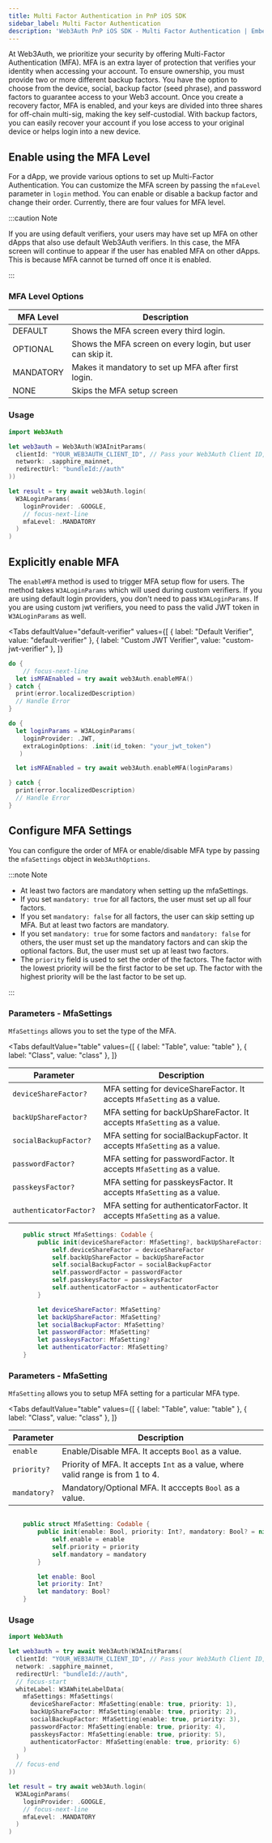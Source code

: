 ```yaml
---
title: Multi Factor Authentication in PnP iOS SDK
sidebar_label: Multi Factor Authentication
description: 'Web3Auth PnP iOS SDK - Multi Factor Authentication | Embedded Wallets'
---
```



At Web3Auth, we prioritize your security by offering Multi-Factor Authentication (MFA). MFA is an extra layer of protection that verifies your identity when accessing your account. To ensure ownership, you must provide two or more different backup factors. You have the option to choose from the device, social, backup factor (seed phrase), and password factors to guarantee access to your Web3 account. Once you create a recovery factor, MFA is enabled, and your keys are divided into three shares for off-chain multi-sig, making the key self-custodial. With backup factors, you can easily recover your account if you lose access to your original device or helps login into a new device.

<MFAMinimumPlan />

## Enable using the MFA Level

For a dApp, we provide various options to set up Multi-Factor Authentication. You can customize the MFA screen by passing the `mfaLevel` parameter in `login` method. You can enable or disable a backup factor and change their order. Currently, there are four values for MFA level.

:::caution Note

If you are using default verifiers, your users may have set up MFA on other dApps that also use default Web3Auth verifiers. In this case, the MFA screen will continue to appear if the user has enabled MFA on other dApps. This is because MFA cannot be turned off once it is enabled.

:::

### MFA Level Options

| MFA Level | Description                                                |
| --------- | ---------------------------------------------------------- |
| DEFAULT   | Shows the MFA screen every third login.                    |
| OPTIONAL  | Shows the MFA screen on every login, but user can skip it. |
| MANDATORY | Makes it mandatory to set up MFA after first login.        |
| NONE      | Skips the MFA setup screen                                 |

### Usage

```swift
import Web3Auth

let web3auth = Web3Auth(W3AInitParams(
  clientId: "YOUR_WEB3AUTH_CLIENT_ID", // Pass your Web3Auth Client ID, ideally using an environment variable
  network: .sapphire_mainnet,
  redirectUrl: "bundleId://auth"
))

let result = try await web3Auth.login(
  W3ALoginParams(
    loginProvider: .GOOGLE,
    // focus-next-line
    mfaLevel: .MANDATORY
  )
)
```

## Explicitly enable MFA

The `enableMFA` method is used to trigger MFA setup flow for users. The method takes `W3ALoginParams` which will used during custom verifiers. If you are using default login providers, you don't need to pass `W3ALoginParams`. If you are using custom jwt verifiers, you need to pass the valid JWT token in `W3ALoginParams` as well.

<Tabs
  defaultValue="default-verifier"
  values={[
    { label: "Default Verifier", value: "default-verifier" },
    { label: "Custom JWT Verifier", value: "custom-jwt-verifier" },
  ]}
>

<TabItem value = "default-verifier">

```swift
do {
	// focus-next-line
  let isMFAEnabled = try await web3Auth.enableMFA()
} catch {
  print(error.localizedDescription)
  // Handle Error
}
```

</TabItem>

<TabItem value = "custom-jwt-verifier">

```swift
do {
  let loginParams = W3ALoginParams(
    loginProvider: .JWT,
    extraLoginOptions: .init(id_token: "your_jwt_token")
   )

  let isMFAEnabled = try await web3Auth.enableMFA(loginParams)

} catch {
  print(error.localizedDescription)
  // Handle Error
}

```

</TabItem>
</Tabs>

## Configure MFA Settings

You can configure the order of MFA or enable/disable MFA type by passing the `mfaSettings` object in `Web3AuthOptions`.

:::note Note

- At least two factors are mandatory when setting up the mfaSettings.
- If you set `mandatory: true` for all factors, the user must set up all four factors.
- If you set `mandatory: false` for all factors, the user can skip setting up MFA. But at least two factors are mandatory.
- If you set `mandatory: true` for some factors and `mandatory: false` for others, the user must set up the mandatory factors and can skip the optional factors. But, the user must set up at least two factors.
- The `priority` field is used to set the order of the factors. The factor with the lowest priority will be the first factor to be set up. The factor with the highest priority will be the last factor to be set up.

:::

### Parameters - MfaSettings

`MfaSettings` allows you to set the type of the MFA.

<Tabs
  defaultValue="table"
  values={[
    { label: "Table", value: "table" },
    { label: "Class", value: "class" },
  ]}
>

<TabItem value="table">

| Parameter              | Description                                                              |
| ---------------------- | ------------------------------------------------------------------------ |
| `deviceShareFactor?`   | MFA setting for deviceShareFactor. It accepts `MfaSetting` as a value.   |
| `backUpShareFactor?`   | MFA setting for backUpShareFactor. It accepts `MfaSetting` as a value.   |
| `socialBackupFactor?`  | MFA setting for socialBackupFactor. It accepts `MfaSetting` as a value.  |
| `passwordFactor?`      | MFA setting for passwordFactor. It accepts `MfaSetting` as a value.      |
| `passkeysFactor?`      | MFA setting for passkeysFactor. It accepts `MfaSetting` as a value.      |
| `authenticatorFactor?` | MFA setting for authenticatorFactor. It accepts `MfaSetting` as a value. |

</TabItem>

<TabItem value="class">

```swift
	public struct MfaSettings: Codable {
        public init(deviceShareFactor: MfaSetting?, backUpShareFactor: MfaSetting?, socialBackupFactor: MfaSetting?, passwordFactor: MfaSetting?, passkeysFactor: MfaSetting?, authenticatorFactor: MfaSetting?) {
            self.deviceShareFactor = deviceShareFactor
            self.backUpShareFactor = backUpShareFactor
            self.socialBackupFactor = socialBackupFactor
            self.passwordFactor = passwordFactor
            self.passkeysFactor = passkeysFactor
            self.authenticatorFactor = authenticatorFactor
        }

        let deviceShareFactor: MfaSetting?
        let backUpShareFactor: MfaSetting?
        let socialBackupFactor: MfaSetting?
        let passwordFactor: MfaSetting?
        let passkeysFactor: MfaSetting?
        let authenticatorFactor: MfaSetting?
    }
```

</TabItem>
</Tabs>

### Parameters - MfaSetting

`MfaSetting` allows you to setup MFA setting for a particular MFA type.

<Tabs
  defaultValue="table"
  values={[
    { label: "Table", value: "table" },
    { label: "Class", value: "class" },
  ]}
>

<TabItem value="table">

| Parameter    | Description                                                                     |
| ------------ | ------------------------------------------------------------------------------- |
| `enable`     | Enable/Disable MFA. It accepts `Bool` as a value.                               |
| `priority?`  | Priority of MFA. It accepts `Int` as a value, where valid range is from 1 to 4. |
| `mandatory?` | Mandatory/Optional MFA. It acccepts `Bool` as a value.                          |

</TabItem>

<TabItem value="class">

```swift

    public struct MfaSetting: Codable {
        public init(enable: Bool, priority: Int?, mandatory: Bool? = nil) {
            self.enable = enable
            self.priority = priority
            self.mandatory = mandatory
        }

        let enable: Bool
        let priority: Int?
        let mandatory: Bool?
    }

```

</TabItem>
</Tabs>

### Usage

```swift
import Web3Auth

let web3auth = try await Web3Auth(W3AInitParams(
  clientId: "YOUR_WEB3AUTH_CLIENT_ID", // Pass your Web3Auth Client ID, ideally using an environment variable
  network: .sapphire_mainnet,
  redirectUrl: "bundleId://auth",
  // focus-start
  whiteLabel: W3AWhiteLabelData(
    mfaSettings: MfaSettings(
      deviceShareFactor: MfaSetting(enable: true, priority: 1),
      backUpShareFactor: MfaSetting(enable: true, priority: 2),
      socialBackupFactor: MfaSetting(enable: true, priority: 3),
      passwordFactor: MfaSetting(enable: true, priority: 4),
      passkeysFactor: MfaSetting(enable: true, priority: 5),
      authenticatorFactor: MfaSetting(enable: true, priority: 6)
    )
  )
  // focus-end
))

let result = try await web3Auth.login(
  W3ALoginParams(
    loginProvider: .GOOGLE,
    // focus-next-line
    mfaLevel: .MANDATORY
  )
)
```
